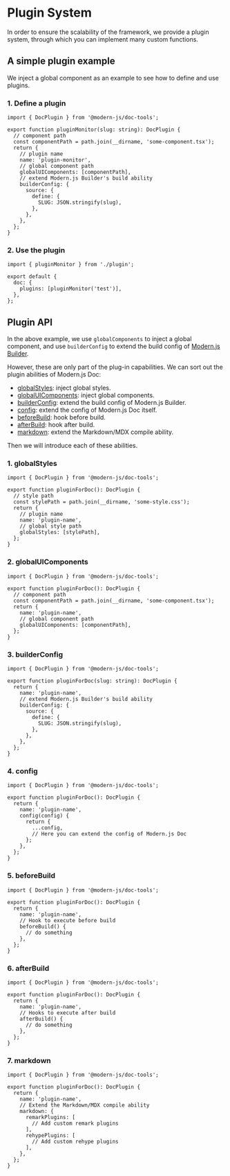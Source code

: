 # Plugin System

In order to ensure the scalability of the framework, we provide a plugin system, through which you can implement many custom functions.

## A simple plugin example

We inject a global component as an example to see how to define and use plugins.

### 1. Define a plugin

```tsx title="plugin.ts"
import { DocPlugin } from '@modern-js/doc-tools';

export function pluginMonitor(slug: string): DocPlugin {
  // component path
  const componentPath = path.join(__dirname, 'some-component.tsx');
  return {
    // plugin name
    name: 'plugin-monitor',
    // global component path
    globalUIComponents: [componentPath],
    // extend Modern.js Builder's build ability
    builderConfig: {
      source: {
        define: {
          SLUG: JSON.stringify(slug),
        },
      },
    },
  };
}
```

### 2. Use the plugin

```tsx title="modern.config.ts"
import { pluginMonitor } from './plugin';

export default {
  doc: {
    plugins: [pluginMonitor('test')],
  },
};
```

## Plugin API

In the above example, we use `globalComponents` to inject a global component, and use `builderConfig` to extend the build config of [Modern.js Builder](https://modernjs.dev/builder/).

However, these are only part of the plug-in capabilities. We can sort out the plugin abilities of Modern.js Doc:

- [globalStyles](#1-globalstyles): inject global styles.
- [globalUIComponents](#2-globaluicomponents): inject global components.
- [builderConfig](#3-builderconfig): extend the build config of Modern.js Builder.
- [config](#4-config): extend the config of Modern.js Doc itself.
- [beforeBuild](#5-beforebuild): hook before build.
- [afterBuild](#6-afterbuild): hook after build.
- [markdown](#7-markdown): extend the Markdown/MDX compile ability.

Then we will introduce each of these abilities.

### 1. globalStyles

```tsx title="plugin.ts"
import { DocPlugin } from '@modern-js/doc-tools';

export function pluginForDoc(): DocPlugin {
  // style path
  const stylePath = path.join(__dirname, 'some-style.css');
  return {
    // plugin name
    name: 'plugin-name',
    // global style path
    globalStyles: [stylePath],
  };
}
```

### 2. globalUIComponents

```tsx title="plugin.ts"
import { DocPlugin } from '@modern-js/doc-tools';

export function pluginForDoc(): DocPlugin {
  // component path
  const componentPath = path.join(__dirname, 'some-component.tsx');
  return {
    name: 'plugin-name',
    // global component path
    globalUIComponents: [componentPath],
  };
}
```

### 3. builderConfig

```tsx title="plugin.ts"
import { DocPlugin } from '@modern-js/doc-tools';

export function pluginForDoc(slug: string): DocPlugin {
  return {
    name: 'plugin-name',
    // extend Modern.js Builder's build ability
    builderConfig: {
      source: {
        define: {
          SLUG: JSON.stringify(slug),
        },
      },
    },
  };
}
```

### 4. config

```tsx title="plugin.ts"
import { DocPlugin } from '@modern-js/doc-tools';

export function pluginForDoc(): DocPlugin {
  return {
    name: 'plugin-name',
    config(config) {
      return {
        ...config,
        // Here you can extend the config of Modern.js Doc
      };
    },
  };
}
```

### 5. beforeBuild

```tsx title="plugin.ts"
import { DocPlugin } from '@modern-js/doc-tools';

export function pluginForDoc(): DocPlugin {
  return {
    name: 'plugin-name',
    // Hook to execute before build
    beforeBuild() {
      // do something
    },
  };
}
```

### 6. afterBuild

```tsx title="plugin.ts"
import { DocPlugin } from '@modern-js/doc-tools';

export function pluginForDoc(): DocPlugin {
  return {
    name: 'plugin-name',
    // Hooks to execute after build
    afterBuild() {
      // do something
    },
  };
}
```

### 7. markdown

```tsx title="plugin.ts"
import { DocPlugin } from '@modern-js/doc-tools';

export function pluginForDoc(): DocPlugin {
  return {
    name: 'plugin-name',
    // Extend the Markdown/MDX compile ability
    markdown: {
      remarkPlugins: [
        // Add custom remark plugins
      ],
      rehypePlugins: [
        // Add custom rehype plugins
      ],
    },
  };
}
```
